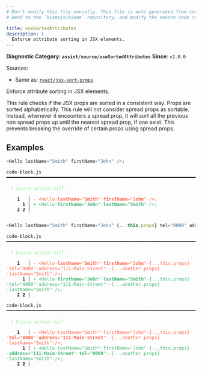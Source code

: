 ```yaml
---
# Don't modify this file manually. This file is auto generated from source, and you will lose your changes next time the website is built.
# Head to the `biomejs/biome` repository, and modify the source code in there.

title: useSortedAttributes
description: |
  Enforce attribute sorting in JSX elements.
---
```


**Diagnostic Category: `assist/source/useSortedAttributes`**
<Tabs>
<TabItem label="JSX and TSX" icon="seti:javascript">
**Since**: `v2.0.0`

Sources: 
- Same as: <a href="https://github.com/jsx-eslint/eslint-plugin-react/blob/master/docs/rules/jsx-sort-props.md" target="_blank"><code>react/jsx-sort-props</code></a>

Enforce attribute sorting in JSX elements.

This rule checks if the JSX props are sorted in a consistent way.
Props are sorted alphabetically.
This rule will not consider spread props as sortable.
Instead, whenever it encounters a spread prop, it will sort all the
previous non spread props up until the nearest spread prop, if one
exist.
This prevents breaking the override of certain props using spread
props.

## Examples

```js
<Hello lastName="Smith" firstName="John" />;
```

<pre class="language-diff"><code class="language-diff">code-block.js ━━━━━━━━━━━━━━━━━━━━━━━━━━━━━━━━━━━━━━━━━━━━━━━━━━━━━━━━━━━━━━━━━━━━━━━━━━━━━━━━━━━━━━<br /><br />  <strong><span style="color: lightgreen;">ℹ</span></strong> <span style="color: lightgreen;">Source action diff:</span><br />  <br />    <strong>1</strong>  <strong> │ </strong><span style="color: Tomato;">-</span> <span style="color: Tomato;">&lt;</span><span style="color: Tomato;">H</span><span style="color: Tomato;">e</span><span style="color: Tomato;">l</span><span style="color: Tomato;">l</span><span style="color: Tomato;">o</span><span style="color: Tomato;"><span style="opacity: 0.8;">·</span></span><span style="color: Tomato;"><strong>l</strong></span><span style="color: Tomato;"><strong>a</strong></span><span style="color: Tomato;"><strong>s</strong></span><span style="color: Tomato;"><strong>t</strong></span><span style="color: Tomato;"><strong>N</strong></span><span style="color: Tomato;"><strong>a</strong></span><span style="color: Tomato;"><strong>m</strong></span><span style="color: Tomato;"><strong>e</strong></span><span style="color: Tomato;">=</span><span style="color: Tomato;">&quot;</span><span style="color: Tomato;"><strong>S</strong></span><span style="color: Tomato;"><strong>m</strong></span><span style="color: Tomato;"><strong>i</strong></span><span style="color: Tomato;"><strong>t</strong></span><span style="color: Tomato;"><strong>h</strong></span><span style="color: Tomato;">&quot;</span><span style="color: Tomato;"><span style="opacity: 0.8;">·</span></span><span style="color: Tomato;"><strong>f</strong></span><span style="color: Tomato;"><strong>i</strong></span><span style="color: Tomato;"><strong>r</strong></span><span style="color: Tomato;"><strong>s</strong></span><span style="color: Tomato;"><strong>t</strong></span><span style="color: Tomato;"><strong>N</strong></span><span style="color: Tomato;"><strong>a</strong></span><span style="color: Tomato;"><strong>m</strong></span><span style="color: Tomato;"><strong>e</strong></span><span style="color: Tomato;">=</span><span style="color: Tomato;">&quot;</span><span style="color: Tomato;"><strong>J</strong></span><span style="color: Tomato;"><strong>o</strong></span><span style="color: Tomato;"><strong>h</strong></span><span style="color: Tomato;"><strong>n</strong></span><span style="color: Tomato;">&quot;</span><span style="color: Tomato;"><span style="opacity: 0.8;">·</span></span><span style="color: Tomato;">/</span><span style="color: Tomato;">&gt;</span><span style="color: Tomato;">;</span><br />      <strong>1</strong><strong> │ </strong><span style="color: MediumSeaGreen;">+</span> <span style="color: MediumSeaGreen;">&lt;</span><span style="color: MediumSeaGreen;">H</span><span style="color: MediumSeaGreen;">e</span><span style="color: MediumSeaGreen;">l</span><span style="color: MediumSeaGreen;">l</span><span style="color: MediumSeaGreen;">o</span><span style="color: MediumSeaGreen;"><span style="opacity: 0.8;">·</span></span><span style="color: MediumSeaGreen;"><strong>f</strong></span><span style="color: MediumSeaGreen;"><strong>i</strong></span><span style="color: MediumSeaGreen;"><strong>r</strong></span><span style="color: MediumSeaGreen;"><strong>s</strong></span><span style="color: MediumSeaGreen;"><strong>t</strong></span><span style="color: MediumSeaGreen;"><strong>N</strong></span><span style="color: MediumSeaGreen;"><strong>a</strong></span><span style="color: MediumSeaGreen;"><strong>m</strong></span><span style="color: MediumSeaGreen;"><strong>e</strong></span><span style="color: MediumSeaGreen;">=</span><span style="color: MediumSeaGreen;">&quot;</span><span style="color: MediumSeaGreen;"><strong>J</strong></span><span style="color: MediumSeaGreen;"><strong>o</strong></span><span style="color: MediumSeaGreen;"><strong>h</strong></span><span style="color: MediumSeaGreen;"><strong>n</strong></span><span style="color: MediumSeaGreen;">&quot;</span><span style="color: MediumSeaGreen;"><span style="opacity: 0.8;">·</span></span><span style="color: MediumSeaGreen;"><strong>l</strong></span><span style="color: MediumSeaGreen;"><strong>a</strong></span><span style="color: MediumSeaGreen;"><strong>s</strong></span><span style="color: MediumSeaGreen;"><strong>t</strong></span><span style="color: MediumSeaGreen;"><strong>N</strong></span><span style="color: MediumSeaGreen;"><strong>a</strong></span><span style="color: MediumSeaGreen;"><strong>m</strong></span><span style="color: MediumSeaGreen;"><strong>e</strong></span><span style="color: MediumSeaGreen;">=</span><span style="color: MediumSeaGreen;">&quot;</span><span style="color: MediumSeaGreen;"><strong>S</strong></span><span style="color: MediumSeaGreen;"><strong>m</strong></span><span style="color: MediumSeaGreen;"><strong>i</strong></span><span style="color: MediumSeaGreen;"><strong>t</strong></span><span style="color: MediumSeaGreen;"><strong>h</strong></span><span style="color: MediumSeaGreen;">&quot;</span><span style="color: MediumSeaGreen;"><span style="opacity: 0.8;">·</span></span><span style="color: MediumSeaGreen;">/</span><span style="color: MediumSeaGreen;">&gt;</span><span style="color: MediumSeaGreen;">;</span><br />    <strong>2</strong> <strong>2</strong><strong> │ </strong>  <br />  <br /></code></pre>

```js
<Hello lastName="Smith" firstName="John" {...this.props} tel="0000" address="111 Main Street"  {...another.props} lastName="Smith" />;
```

<pre class="language-diff"><code class="language-diff">code-block.js ━━━━━━━━━━━━━━━━━━━━━━━━━━━━━━━━━━━━━━━━━━━━━━━━━━━━━━━━━━━━━━━━━━━━━━━━━━━━━━━━━━━━━━<br /><br />  <strong><span style="color: lightgreen;">ℹ</span></strong> <span style="color: lightgreen;">Source action diff:</span><br />  <br />    <strong>1</strong>  <strong> │ </strong><span style="color: Tomato;">-</span> <span style="color: Tomato;">&lt;</span><span style="color: Tomato;">H</span><span style="color: Tomato;">e</span><span style="color: Tomato;">l</span><span style="color: Tomato;">l</span><span style="color: Tomato;">o</span><span style="color: Tomato;"><span style="opacity: 0.8;">·</span></span><span style="color: Tomato;"><strong>l</strong></span><span style="color: Tomato;"><strong>a</strong></span><span style="color: Tomato;"><strong>s</strong></span><span style="color: Tomato;"><strong>t</strong></span><span style="color: Tomato;"><strong>N</strong></span><span style="color: Tomato;"><strong>a</strong></span><span style="color: Tomato;"><strong>m</strong></span><span style="color: Tomato;"><strong>e</strong></span><span style="color: Tomato;">=</span><span style="color: Tomato;">&quot;</span><span style="color: Tomato;"><strong>S</strong></span><span style="color: Tomato;"><strong>m</strong></span><span style="color: Tomato;"><strong>i</strong></span><span style="color: Tomato;"><strong>t</strong></span><span style="color: Tomato;"><strong>h</strong></span><span style="color: Tomato;">&quot;</span><span style="color: Tomato;"><span style="opacity: 0.8;">·</span></span><span style="color: Tomato;"><strong>f</strong></span><span style="color: Tomato;"><strong>i</strong></span><span style="color: Tomato;"><strong>r</strong></span><span style="color: Tomato;"><strong>s</strong></span><span style="color: Tomato;"><strong>t</strong></span><span style="color: Tomato;"><strong>N</strong></span><span style="color: Tomato;"><strong>a</strong></span><span style="color: Tomato;"><strong>m</strong></span><span style="color: Tomato;"><strong>e</strong></span><span style="color: Tomato;">=</span><span style="color: Tomato;">&quot;</span><span style="color: Tomato;"><strong>J</strong></span><span style="color: Tomato;"><strong>o</strong></span><span style="color: Tomato;"><strong>h</strong></span><span style="color: Tomato;"><strong>n</strong></span><span style="color: Tomato;">&quot;</span><span style="color: Tomato;"><span style="opacity: 0.8;">·</span></span><span style="color: Tomato;">&#123;</span><span style="color: Tomato;">.</span><span style="color: Tomato;">.</span><span style="color: Tomato;">.</span><span style="color: Tomato;">t</span><span style="color: Tomato;">h</span><span style="color: Tomato;">i</span><span style="color: Tomato;">s</span><span style="color: Tomato;">.</span><span style="color: Tomato;">p</span><span style="color: Tomato;">r</span><span style="color: Tomato;">o</span><span style="color: Tomato;">p</span><span style="color: Tomato;">s</span><span style="color: Tomato;">&#125;</span><span style="color: Tomato;"><span style="opacity: 0.8;">·</span></span><span style="color: Tomato;">t</span><span style="color: Tomato;">e</span><span style="color: Tomato;">l</span><span style="color: Tomato;">=</span><span style="color: Tomato;">&quot;</span><span style="color: Tomato;">0</span><span style="color: Tomato;">0</span><span style="color: Tomato;">0</span><span style="color: Tomato;">0</span><span style="color: Tomato;">&quot;</span><span style="color: Tomato;"><span style="opacity: 0.8;">·</span></span><span style="color: Tomato;">a</span><span style="color: Tomato;">d</span><span style="color: Tomato;">d</span><span style="color: Tomato;">r</span><span style="color: Tomato;">e</span><span style="color: Tomato;">s</span><span style="color: Tomato;">s</span><span style="color: Tomato;">=</span><span style="color: Tomato;">&quot;</span><span style="color: Tomato;">1</span><span style="color: Tomato;">1</span><span style="color: Tomato;">1</span><span style="color: Tomato;"><span style="opacity: 0.8;">·</span></span><span style="color: Tomato;">M</span><span style="color: Tomato;">a</span><span style="color: Tomato;">i</span><span style="color: Tomato;">n</span><span style="color: Tomato;"><span style="opacity: 0.8;">·</span></span><span style="color: Tomato;">S</span><span style="color: Tomato;">t</span><span style="color: Tomato;">r</span><span style="color: Tomato;">e</span><span style="color: Tomato;">e</span><span style="color: Tomato;">t</span><span style="color: Tomato;">&quot;</span><span style="color: Tomato;"><span style="opacity: 0.8;">·</span></span><span style="color: Tomato;"><span style="opacity: 0.8;">·</span></span><span style="color: Tomato;">&#123;</span><span style="color: Tomato;">.</span><span style="color: Tomato;">.</span><span style="color: Tomato;">.</span><span style="color: Tomato;">a</span><span style="color: Tomato;">n</span><span style="color: Tomato;">o</span><span style="color: Tomato;">t</span><span style="color: Tomato;">h</span><span style="color: Tomato;">e</span><span style="color: Tomato;">r</span><span style="color: Tomato;">.</span><span style="color: Tomato;">p</span><span style="color: Tomato;">r</span><span style="color: Tomato;">o</span><span style="color: Tomato;">p</span><span style="color: Tomato;">s</span><span style="color: Tomato;">&#125;</span><span style="color: Tomato;"><span style="opacity: 0.8;">·</span></span><span style="color: Tomato;">l</span><span style="color: Tomato;">a</span><span style="color: Tomato;">s</span><span style="color: Tomato;">t</span><span style="color: Tomato;">N</span><span style="color: Tomato;">a</span><span style="color: Tomato;">m</span><span style="color: Tomato;">e</span><span style="color: Tomato;">=</span><span style="color: Tomato;">&quot;</span><span style="color: Tomato;">S</span><span style="color: Tomato;">m</span><span style="color: Tomato;">i</span><span style="color: Tomato;">t</span><span style="color: Tomato;">h</span><span style="color: Tomato;">&quot;</span><span style="color: Tomato;"><span style="opacity: 0.8;">·</span></span><span style="color: Tomato;">/</span><span style="color: Tomato;">&gt;</span><span style="color: Tomato;">;</span><br />      <strong>1</strong><strong> │ </strong><span style="color: MediumSeaGreen;">+</span> <span style="color: MediumSeaGreen;">&lt;</span><span style="color: MediumSeaGreen;">H</span><span style="color: MediumSeaGreen;">e</span><span style="color: MediumSeaGreen;">l</span><span style="color: MediumSeaGreen;">l</span><span style="color: MediumSeaGreen;">o</span><span style="color: MediumSeaGreen;"><span style="opacity: 0.8;">·</span></span><span style="color: MediumSeaGreen;"><strong>f</strong></span><span style="color: MediumSeaGreen;"><strong>i</strong></span><span style="color: MediumSeaGreen;"><strong>r</strong></span><span style="color: MediumSeaGreen;"><strong>s</strong></span><span style="color: MediumSeaGreen;"><strong>t</strong></span><span style="color: MediumSeaGreen;"><strong>N</strong></span><span style="color: MediumSeaGreen;"><strong>a</strong></span><span style="color: MediumSeaGreen;"><strong>m</strong></span><span style="color: MediumSeaGreen;"><strong>e</strong></span><span style="color: MediumSeaGreen;">=</span><span style="color: MediumSeaGreen;">&quot;</span><span style="color: MediumSeaGreen;"><strong>J</strong></span><span style="color: MediumSeaGreen;"><strong>o</strong></span><span style="color: MediumSeaGreen;"><strong>h</strong></span><span style="color: MediumSeaGreen;"><strong>n</strong></span><span style="color: MediumSeaGreen;">&quot;</span><span style="color: MediumSeaGreen;"><span style="opacity: 0.8;">·</span></span><span style="color: MediumSeaGreen;"><strong>l</strong></span><span style="color: MediumSeaGreen;"><strong>a</strong></span><span style="color: MediumSeaGreen;"><strong>s</strong></span><span style="color: MediumSeaGreen;"><strong>t</strong></span><span style="color: MediumSeaGreen;"><strong>N</strong></span><span style="color: MediumSeaGreen;"><strong>a</strong></span><span style="color: MediumSeaGreen;"><strong>m</strong></span><span style="color: MediumSeaGreen;"><strong>e</strong></span><span style="color: MediumSeaGreen;">=</span><span style="color: MediumSeaGreen;">&quot;</span><span style="color: MediumSeaGreen;"><strong>S</strong></span><span style="color: MediumSeaGreen;"><strong>m</strong></span><span style="color: MediumSeaGreen;"><strong>i</strong></span><span style="color: MediumSeaGreen;"><strong>t</strong></span><span style="color: MediumSeaGreen;"><strong>h</strong></span><span style="color: MediumSeaGreen;">&quot;</span><span style="color: MediumSeaGreen;"><span style="opacity: 0.8;">·</span></span><span style="color: MediumSeaGreen;">&#123;</span><span style="color: MediumSeaGreen;">.</span><span style="color: MediumSeaGreen;">.</span><span style="color: MediumSeaGreen;">.</span><span style="color: MediumSeaGreen;">t</span><span style="color: MediumSeaGreen;">h</span><span style="color: MediumSeaGreen;">i</span><span style="color: MediumSeaGreen;">s</span><span style="color: MediumSeaGreen;">.</span><span style="color: MediumSeaGreen;">p</span><span style="color: MediumSeaGreen;">r</span><span style="color: MediumSeaGreen;">o</span><span style="color: MediumSeaGreen;">p</span><span style="color: MediumSeaGreen;">s</span><span style="color: MediumSeaGreen;">&#125;</span><span style="color: MediumSeaGreen;"><span style="opacity: 0.8;">·</span></span><span style="color: MediumSeaGreen;">t</span><span style="color: MediumSeaGreen;">e</span><span style="color: MediumSeaGreen;">l</span><span style="color: MediumSeaGreen;">=</span><span style="color: MediumSeaGreen;">&quot;</span><span style="color: MediumSeaGreen;">0</span><span style="color: MediumSeaGreen;">0</span><span style="color: MediumSeaGreen;">0</span><span style="color: MediumSeaGreen;">0</span><span style="color: MediumSeaGreen;">&quot;</span><span style="color: MediumSeaGreen;"><span style="opacity: 0.8;">·</span></span><span style="color: MediumSeaGreen;">a</span><span style="color: MediumSeaGreen;">d</span><span style="color: MediumSeaGreen;">d</span><span style="color: MediumSeaGreen;">r</span><span style="color: MediumSeaGreen;">e</span><span style="color: MediumSeaGreen;">s</span><span style="color: MediumSeaGreen;">s</span><span style="color: MediumSeaGreen;">=</span><span style="color: MediumSeaGreen;">&quot;</span><span style="color: MediumSeaGreen;">1</span><span style="color: MediumSeaGreen;">1</span><span style="color: MediumSeaGreen;">1</span><span style="color: MediumSeaGreen;"><span style="opacity: 0.8;">·</span></span><span style="color: MediumSeaGreen;">M</span><span style="color: MediumSeaGreen;">a</span><span style="color: MediumSeaGreen;">i</span><span style="color: MediumSeaGreen;">n</span><span style="color: MediumSeaGreen;"><span style="opacity: 0.8;">·</span></span><span style="color: MediumSeaGreen;">S</span><span style="color: MediumSeaGreen;">t</span><span style="color: MediumSeaGreen;">r</span><span style="color: MediumSeaGreen;">e</span><span style="color: MediumSeaGreen;">e</span><span style="color: MediumSeaGreen;">t</span><span style="color: MediumSeaGreen;">&quot;</span><span style="color: MediumSeaGreen;"><span style="opacity: 0.8;">·</span></span><span style="color: MediumSeaGreen;"><span style="opacity: 0.8;">·</span></span><span style="color: MediumSeaGreen;">&#123;</span><span style="color: MediumSeaGreen;">.</span><span style="color: MediumSeaGreen;">.</span><span style="color: MediumSeaGreen;">.</span><span style="color: MediumSeaGreen;">a</span><span style="color: MediumSeaGreen;">n</span><span style="color: MediumSeaGreen;">o</span><span style="color: MediumSeaGreen;">t</span><span style="color: MediumSeaGreen;">h</span><span style="color: MediumSeaGreen;">e</span><span style="color: MediumSeaGreen;">r</span><span style="color: MediumSeaGreen;">.</span><span style="color: MediumSeaGreen;">p</span><span style="color: MediumSeaGreen;">r</span><span style="color: MediumSeaGreen;">o</span><span style="color: MediumSeaGreen;">p</span><span style="color: MediumSeaGreen;">s</span><span style="color: MediumSeaGreen;">&#125;</span><span style="color: MediumSeaGreen;"><span style="opacity: 0.8;">·</span></span><span style="color: MediumSeaGreen;">l</span><span style="color: MediumSeaGreen;">a</span><span style="color: MediumSeaGreen;">s</span><span style="color: MediumSeaGreen;">t</span><span style="color: MediumSeaGreen;">N</span><span style="color: MediumSeaGreen;">a</span><span style="color: MediumSeaGreen;">m</span><span style="color: MediumSeaGreen;">e</span><span style="color: MediumSeaGreen;">=</span><span style="color: MediumSeaGreen;">&quot;</span><span style="color: MediumSeaGreen;">S</span><span style="color: MediumSeaGreen;">m</span><span style="color: MediumSeaGreen;">i</span><span style="color: MediumSeaGreen;">t</span><span style="color: MediumSeaGreen;">h</span><span style="color: MediumSeaGreen;">&quot;</span><span style="color: MediumSeaGreen;"><span style="opacity: 0.8;">·</span></span><span style="color: MediumSeaGreen;">/</span><span style="color: MediumSeaGreen;">&gt;</span><span style="color: MediumSeaGreen;">;</span><br />    <strong>2</strong> <strong>2</strong><strong> │ </strong>  <br />  <br />code-block.js ━━━━━━━━━━━━━━━━━━━━━━━━━━━━━━━━━━━━━━━━━━━━━━━━━━━━━━━━━━━━━━━━━━━━━━━━━━━━━━━━━━━━━━<br /><br />  <strong><span style="color: lightgreen;">ℹ</span></strong> <span style="color: lightgreen;">Source action diff:</span><br />  <br />    <strong>1</strong>  <strong> │ </strong><span style="color: Tomato;">-</span> <span style="color: Tomato;">&lt;</span><span style="color: Tomato;">H</span><span style="color: Tomato;">e</span><span style="color: Tomato;">l</span><span style="color: Tomato;">l</span><span style="color: Tomato;">o</span><span style="color: Tomato;"><span style="opacity: 0.8;">·</span></span><span style="color: Tomato;">l</span><span style="color: Tomato;">a</span><span style="color: Tomato;">s</span><span style="color: Tomato;">t</span><span style="color: Tomato;">N</span><span style="color: Tomato;">a</span><span style="color: Tomato;">m</span><span style="color: Tomato;">e</span><span style="color: Tomato;">=</span><span style="color: Tomato;">&quot;</span><span style="color: Tomato;">S</span><span style="color: Tomato;">m</span><span style="color: Tomato;">i</span><span style="color: Tomato;">t</span><span style="color: Tomato;">h</span><span style="color: Tomato;">&quot;</span><span style="color: Tomato;"><span style="opacity: 0.8;">·</span></span><span style="color: Tomato;">f</span><span style="color: Tomato;">i</span><span style="color: Tomato;">r</span><span style="color: Tomato;">s</span><span style="color: Tomato;">t</span><span style="color: Tomato;">N</span><span style="color: Tomato;">a</span><span style="color: Tomato;">m</span><span style="color: Tomato;">e</span><span style="color: Tomato;">=</span><span style="color: Tomato;">&quot;</span><span style="color: Tomato;">J</span><span style="color: Tomato;">o</span><span style="color: Tomato;">h</span><span style="color: Tomato;">n</span><span style="color: Tomato;">&quot;</span><span style="color: Tomato;"><span style="opacity: 0.8;">·</span></span><span style="color: Tomato;">&#123;</span><span style="color: Tomato;">.</span><span style="color: Tomato;">.</span><span style="color: Tomato;">.</span><span style="color: Tomato;">t</span><span style="color: Tomato;">h</span><span style="color: Tomato;">i</span><span style="color: Tomato;">s</span><span style="color: Tomato;">.</span><span style="color: Tomato;">p</span><span style="color: Tomato;">r</span><span style="color: Tomato;">o</span><span style="color: Tomato;">p</span><span style="color: Tomato;">s</span><span style="color: Tomato;">&#125;</span><span style="color: Tomato;"><span style="opacity: 0.8;">·</span></span><span style="color: Tomato;"><strong>t</strong></span><span style="color: Tomato;"><strong>e</strong></span><span style="color: Tomato;"><strong>l</strong></span><span style="color: Tomato;">=</span><span style="color: Tomato;">&quot;</span><span style="color: Tomato;"><strong>0</strong></span><span style="color: Tomato;"><strong>0</strong></span><span style="color: Tomato;"><strong>0</strong></span><span style="color: Tomato;"><strong>0</strong></span><span style="color: Tomato;">&quot;</span><span style="color: Tomato;"><span style="opacity: 0.8;">·</span></span><span style="color: Tomato;"><strong>a</strong></span><span style="color: Tomato;"><strong>d</strong></span><span style="color: Tomato;"><strong>d</strong></span><span style="color: Tomato;"><strong>r</strong></span><span style="color: Tomato;"><strong>e</strong></span><span style="color: Tomato;"><strong>s</strong></span><span style="color: Tomato;"><strong>s</strong></span><span style="color: Tomato;">=</span><span style="color: Tomato;">&quot;</span><span style="color: Tomato;"><strong>1</strong></span><span style="color: Tomato;"><strong>1</strong></span><span style="color: Tomato;"><strong>1</strong></span><span style="color: Tomato;"><span style="opacity: 0.8;"><strong>·</strong></span></span><span style="color: Tomato;"><strong>M</strong></span><span style="color: Tomato;"><strong>a</strong></span><span style="color: Tomato;"><strong>i</strong></span><span style="color: Tomato;"><strong>n</strong></span><span style="color: Tomato;"><span style="opacity: 0.8;"><strong>·</strong></span></span><span style="color: Tomato;"><strong>S</strong></span><span style="color: Tomato;"><strong>t</strong></span><span style="color: Tomato;"><strong>r</strong></span><span style="color: Tomato;"><strong>e</strong></span><span style="color: Tomato;"><strong>e</strong></span><span style="color: Tomato;"><strong>t</strong></span><span style="color: Tomato;">&quot;</span><span style="color: Tomato;"><span style="opacity: 0.8;">·</span></span><span style="color: Tomato;"><span style="opacity: 0.8;">·</span></span><span style="color: Tomato;">&#123;</span><span style="color: Tomato;">.</span><span style="color: Tomato;">.</span><span style="color: Tomato;">.</span><span style="color: Tomato;">a</span><span style="color: Tomato;">n</span><span style="color: Tomato;">o</span><span style="color: Tomato;">t</span><span style="color: Tomato;">h</span><span style="color: Tomato;">e</span><span style="color: Tomato;">r</span><span style="color: Tomato;">.</span><span style="color: Tomato;">p</span><span style="color: Tomato;">r</span><span style="color: Tomato;">o</span><span style="color: Tomato;">p</span><span style="color: Tomato;">s</span><span style="color: Tomato;">&#125;</span><span style="color: Tomato;"><span style="opacity: 0.8;">·</span></span><span style="color: Tomato;">l</span><span style="color: Tomato;">a</span><span style="color: Tomato;">s</span><span style="color: Tomato;">t</span><span style="color: Tomato;">N</span><span style="color: Tomato;">a</span><span style="color: Tomato;">m</span><span style="color: Tomato;">e</span><span style="color: Tomato;">=</span><span style="color: Tomato;">&quot;</span><span style="color: Tomato;">S</span><span style="color: Tomato;">m</span><span style="color: Tomato;">i</span><span style="color: Tomato;">t</span><span style="color: Tomato;">h</span><span style="color: Tomato;">&quot;</span><span style="color: Tomato;"><span style="opacity: 0.8;">·</span></span><span style="color: Tomato;">/</span><span style="color: Tomato;">&gt;</span><span style="color: Tomato;">;</span><br />      <strong>1</strong><strong> │ </strong><span style="color: MediumSeaGreen;">+</span> <span style="color: MediumSeaGreen;">&lt;</span><span style="color: MediumSeaGreen;">H</span><span style="color: MediumSeaGreen;">e</span><span style="color: MediumSeaGreen;">l</span><span style="color: MediumSeaGreen;">l</span><span style="color: MediumSeaGreen;">o</span><span style="color: MediumSeaGreen;"><span style="opacity: 0.8;">·</span></span><span style="color: MediumSeaGreen;">l</span><span style="color: MediumSeaGreen;">a</span><span style="color: MediumSeaGreen;">s</span><span style="color: MediumSeaGreen;">t</span><span style="color: MediumSeaGreen;">N</span><span style="color: MediumSeaGreen;">a</span><span style="color: MediumSeaGreen;">m</span><span style="color: MediumSeaGreen;">e</span><span style="color: MediumSeaGreen;">=</span><span style="color: MediumSeaGreen;">&quot;</span><span style="color: MediumSeaGreen;">S</span><span style="color: MediumSeaGreen;">m</span><span style="color: MediumSeaGreen;">i</span><span style="color: MediumSeaGreen;">t</span><span style="color: MediumSeaGreen;">h</span><span style="color: MediumSeaGreen;">&quot;</span><span style="color: MediumSeaGreen;"><span style="opacity: 0.8;">·</span></span><span style="color: MediumSeaGreen;">f</span><span style="color: MediumSeaGreen;">i</span><span style="color: MediumSeaGreen;">r</span><span style="color: MediumSeaGreen;">s</span><span style="color: MediumSeaGreen;">t</span><span style="color: MediumSeaGreen;">N</span><span style="color: MediumSeaGreen;">a</span><span style="color: MediumSeaGreen;">m</span><span style="color: MediumSeaGreen;">e</span><span style="color: MediumSeaGreen;">=</span><span style="color: MediumSeaGreen;">&quot;</span><span style="color: MediumSeaGreen;">J</span><span style="color: MediumSeaGreen;">o</span><span style="color: MediumSeaGreen;">h</span><span style="color: MediumSeaGreen;">n</span><span style="color: MediumSeaGreen;">&quot;</span><span style="color: MediumSeaGreen;"><span style="opacity: 0.8;">·</span></span><span style="color: MediumSeaGreen;">&#123;</span><span style="color: MediumSeaGreen;">.</span><span style="color: MediumSeaGreen;">.</span><span style="color: MediumSeaGreen;">.</span><span style="color: MediumSeaGreen;">t</span><span style="color: MediumSeaGreen;">h</span><span style="color: MediumSeaGreen;">i</span><span style="color: MediumSeaGreen;">s</span><span style="color: MediumSeaGreen;">.</span><span style="color: MediumSeaGreen;">p</span><span style="color: MediumSeaGreen;">r</span><span style="color: MediumSeaGreen;">o</span><span style="color: MediumSeaGreen;">p</span><span style="color: MediumSeaGreen;">s</span><span style="color: MediumSeaGreen;">&#125;</span><span style="color: MediumSeaGreen;"><span style="opacity: 0.8;">·</span></span><span style="color: MediumSeaGreen;"><strong>a</strong></span><span style="color: MediumSeaGreen;"><strong>d</strong></span><span style="color: MediumSeaGreen;"><strong>d</strong></span><span style="color: MediumSeaGreen;"><strong>r</strong></span><span style="color: MediumSeaGreen;"><strong>e</strong></span><span style="color: MediumSeaGreen;"><strong>s</strong></span><span style="color: MediumSeaGreen;"><strong>s</strong></span><span style="color: MediumSeaGreen;">=</span><span style="color: MediumSeaGreen;">&quot;</span><span style="color: MediumSeaGreen;"><strong>1</strong></span><span style="color: MediumSeaGreen;"><strong>1</strong></span><span style="color: MediumSeaGreen;"><strong>1</strong></span><span style="color: MediumSeaGreen;"><span style="opacity: 0.8;"><strong>·</strong></span></span><span style="color: MediumSeaGreen;"><strong>M</strong></span><span style="color: MediumSeaGreen;"><strong>a</strong></span><span style="color: MediumSeaGreen;"><strong>i</strong></span><span style="color: MediumSeaGreen;"><strong>n</strong></span><span style="color: MediumSeaGreen;"><span style="opacity: 0.8;"><strong>·</strong></span></span><span style="color: MediumSeaGreen;"><strong>S</strong></span><span style="color: MediumSeaGreen;"><strong>t</strong></span><span style="color: MediumSeaGreen;"><strong>r</strong></span><span style="color: MediumSeaGreen;"><strong>e</strong></span><span style="color: MediumSeaGreen;"><strong>e</strong></span><span style="color: MediumSeaGreen;"><strong>t</strong></span><span style="color: MediumSeaGreen;">&quot;</span><span style="color: MediumSeaGreen;"><span style="opacity: 0.8;">·</span></span><span style="color: MediumSeaGreen;"><strong>t</strong></span><span style="color: MediumSeaGreen;"><strong>e</strong></span><span style="color: MediumSeaGreen;"><strong>l</strong></span><span style="color: MediumSeaGreen;">=</span><span style="color: MediumSeaGreen;">&quot;</span><span style="color: MediumSeaGreen;"><strong>0</strong></span><span style="color: MediumSeaGreen;"><strong>0</strong></span><span style="color: MediumSeaGreen;"><strong>0</strong></span><span style="color: MediumSeaGreen;"><strong>0</strong></span><span style="color: MediumSeaGreen;">&quot;</span><span style="color: MediumSeaGreen;"><span style="opacity: 0.8;">·</span></span><span style="color: MediumSeaGreen;"><span style="opacity: 0.8;">·</span></span><span style="color: MediumSeaGreen;">&#123;</span><span style="color: MediumSeaGreen;">.</span><span style="color: MediumSeaGreen;">.</span><span style="color: MediumSeaGreen;">.</span><span style="color: MediumSeaGreen;">a</span><span style="color: MediumSeaGreen;">n</span><span style="color: MediumSeaGreen;">o</span><span style="color: MediumSeaGreen;">t</span><span style="color: MediumSeaGreen;">h</span><span style="color: MediumSeaGreen;">e</span><span style="color: MediumSeaGreen;">r</span><span style="color: MediumSeaGreen;">.</span><span style="color: MediumSeaGreen;">p</span><span style="color: MediumSeaGreen;">r</span><span style="color: MediumSeaGreen;">o</span><span style="color: MediumSeaGreen;">p</span><span style="color: MediumSeaGreen;">s</span><span style="color: MediumSeaGreen;">&#125;</span><span style="color: MediumSeaGreen;"><span style="opacity: 0.8;">·</span></span><span style="color: MediumSeaGreen;">l</span><span style="color: MediumSeaGreen;">a</span><span style="color: MediumSeaGreen;">s</span><span style="color: MediumSeaGreen;">t</span><span style="color: MediumSeaGreen;">N</span><span style="color: MediumSeaGreen;">a</span><span style="color: MediumSeaGreen;">m</span><span style="color: MediumSeaGreen;">e</span><span style="color: MediumSeaGreen;">=</span><span style="color: MediumSeaGreen;">&quot;</span><span style="color: MediumSeaGreen;">S</span><span style="color: MediumSeaGreen;">m</span><span style="color: MediumSeaGreen;">i</span><span style="color: MediumSeaGreen;">t</span><span style="color: MediumSeaGreen;">h</span><span style="color: MediumSeaGreen;">&quot;</span><span style="color: MediumSeaGreen;"><span style="opacity: 0.8;">·</span></span><span style="color: MediumSeaGreen;">/</span><span style="color: MediumSeaGreen;">&gt;</span><span style="color: MediumSeaGreen;">;</span><br />    <strong>2</strong> <strong>2</strong><strong> │ </strong>  <br />  <br /></code></pre>


</TabItem>
</Tabs>

